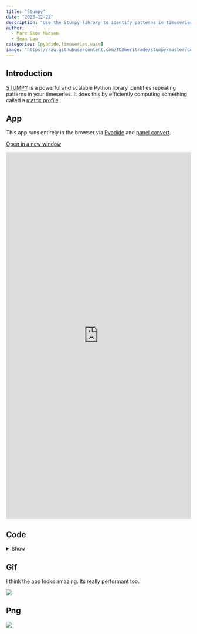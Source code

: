 ```yaml
---
title: "Stumpy"
date: "2023-12-22"
description: "Use the Stumpy library to identify patterns in timeseries"
author:
  - Marc Skov Madsen
  - Sean Law
categories: [pyodide,timeseries,wasm]
image: "https://raw.githubusercontent.com/TDAmeritrade/stumpy/master/docs/images/stumpy_logo_small.png"
---
```


## Introduction

[STUMPY](https://github.com/TDAmeritrade/stumpy) is a powerful and scalable Python library identifies repeating patterns in your timeseries. It does this by efficiently computing something called a [matrix profile](https://stumpy.readthedocs.io/en/latest/Tutorial_The_Matrix_Profile.html).

## App

This app runs entirely in the browser via [Pyodide](https://pyodide.org) and [panel convert](https://panel.holoviz.org/how_to/wasm/convert.html).

<a href="https://awesome-panel.github.io/examples/stumpy-dashboard/app.html" target="_blank">Open in a new window</a>

<iframe
	src="https://awesome-panel.github.io/examples/stumpy-dashboard/app.html"
	frameborder="0"
	style="width:100%;height:1000px"
></iframe>

## Code

<details>
  <summary>Show</summary>
  <iframe frameborder="0" scrolling="no" style="width:100%; height:11056px;" allow="clipboard-write" src="https://emgithub.com/iframe.html?target=https%3A%2F%2Fgithub.com%2Fawesome-panel%2Fexamples%2Fblob%2Fmain%2Fsrc%2Fstumpy-dashboard%2Fapp.py&style=default&type=code&showBorder=on&showLineNumbers=on&showFileMeta=on&showFullPath=on&showCopy=on"></iframe>
</details>

## Gif

I think the app looks amazing. Its really performant too.

<img src="https://github.com/awesome-panel/examples/blob/main/src/stumpy-dashboard/stumpy-dashboard.gif?raw=true"></img>

## Png

<img src="https://github.com/awesome-panel/examples/blob/main/src/stumpy-dashboard/thumbnail.png?raw=true"></img>